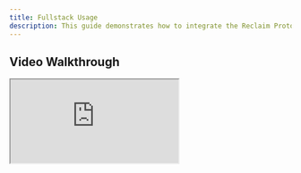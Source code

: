 ```yaml
---
title: Fullstack Usage
description: This guide demonstrates how to integrate the Reclaim Protocol JavaScript SDK into a fullstack application securely. We'll cover both the backend and frontend implementations.
---
```


## Video Walkthrough

<iframe
  className="w-full aspect-video rounded-lg"
  src="https://www.youtube.com/embed/vtGwNUP8nWw?si=oOU-Q6WLZqRQtEHd"
  title="About Reclaim Protocol"
  allow="accelerometer; autoplay; clipboard-write; encrypted-media; gyroscope; picture-in-picture"
  allowFullScreen
/>

## Prerequisites
- Install the React libraries using the [Installation guide](./installation)
- Get the `APPLICATION_ID`, `APPLICATION_SECRET` and `PROVIDER_ID` using the [API Key guide](/api-key)

## Implementation Guide

### 1. Backend Implementation

For a detailed backend implementation using Node.js and Express, please refer to the [Backend guide](./backend).

If you are deploying on localhost, be sure to use [ngrok](https://ngrok.com) to make it visible on a public url. 

This guide will assume the backend has been deployed.

### 2. Frontend Implementation

### Streamlined Implementation with triggerReclaimFlow (Recommended)

The modern approach uses the `triggerReclaimFlow()` method which automatically handles platform detection and provides the optimal user experience. Here's how to integrate it with your backend:

```javascript
import { useState } from 'react';
import { ReclaimProofRequest } from '@reclaimprotocol/js-sdk';

const BASE_URL = "https://your-domain.com"; // if using ngrok, use the ngrok base url here

function ReclaimDemo() {
  const [proofs, setProofs] = useState(null);
  const [isLoading, setIsLoading] = useState(false);

  const handleVerification = async () => {
    try {
      setIsLoading(true);

      // Step 1: Fetch the configuration from your backend
      const response = await fetch(BASE_URL + '/generate-config');
      const { reclaimProofRequestConfig } = await response.json();

      // Step 2: Initialize the ReclaimProofRequest with the received configuration
      const reclaimProofRequest = await ReclaimProofRequest.fromJsonString(reclaimProofRequestConfig);

      // Step 3: Trigger the verification flow automatically
      // This method detects the user's platform and provides the optimal experience:
      // - Browser extension for desktop users (if installed)
      // - QR code modal for desktop users (fallback)
      // - Native app clips for mobile users
      await reclaimProofRequest.triggerReclaimFlow();

      // Step 4: Start listening for proof submissions
      await reclaimProofRequest.startSession({
        onSuccess: (proofs) => {
          console.log('Successfully created proof', proofs);
          setProofs(proofs);
          setIsLoading(false);
          // Handle successful verification - proofs are also sent to your backend callback
        },
        onError: (error) => {
          console.error('Verification failed', error);
          setIsLoading(false);
          // Handle verification failure
        },
      });

    } catch (error) {
      console.error('Error initializing Reclaim:', error);
      setIsLoading(false);
      // Handle initialization error (e.g., show error message)
    }
  };

  return (
    <>
      <button onClick={handleVerification} disabled={isLoading}>
        {isLoading ? 'Verifying...' : 'Start Verification'}
      </button>
      
      {proofs && (
        <div>
          <h2>Verification Successful!</h2>
          <pre>{JSON.stringify(proofs, null, 2)}</pre>
        </div>
      )}
    </>
  );
}

export default ReclaimDemo;
```

### Customizing the Modal (Optional)

You can customize the modal appearance and behavior using the `setModalOptions()` method. Check out the [advanced configuration options](./quickstart#advanced-configuration-options) for more details.

### Traditional Implementation Guide

For more control over the verification flow, you can use the traditional approach:

```javascript
const getVerificationReq = async () => {

  try {
    // Step 1: Fetch the configuration from your backend
    const response = await fetch(BASE_URL+'/generate-config');
    const { reclaimProofRequestConfig } = await response.json();

    // Step 2: Initialize the ReclaimProofRequest with the received configuration
    const reclaimProofRequest = await ReclaimProofRequest.fromJsonString(reclaimProofRequestConfig);

    // Step 3: Generate the request URL for the verification process
    const requestUrl = await reclaimProofRequest.getRequestUrl();

    // Step 4: Start the verification session
    await reclaimProofRequest.startSession({
      onSuccess: (proofs) => {
        console.log("successfully created proof", proofs);
        // Handle successful verification 
      },
      onError: (error) => {
        console.error('Verification failed', error);
        // Handle verification failure 
      },
    });

    console.log('Request URL:', requestUrl);
  } catch (error) {
    console.error('Error initializing Reclaim:', error);
    // Handle initialization error (e.g., show error message)
  }
  return requestUrl;
}

```

Initialize the request when appropriate, e.g. on page loads
```javascript
  useEffect(() => {
    initializeReclaim().then(requestUrl => {
      setRequestUrl(requestUrl);
    })
  }, [])
```

Once `requestUrl` is set, display the QR or button for user to initiate verification.
```
    <>
      <button onClick={getVerificationReq}>Get Verification Request</button>
      {/* Display QR code when URL is available */}
      {requestUrl && (
        <div style={{ margin: '20px 0' }}>
          <QRCode value={requestUrl} />
          <br />
          <a href={requestUrl}>Open Link</a>
        </div>
      )}
      {proofs && (
        <div>
          <h2>Verification Successful!</h2>
          <pre>{JSON.stringify(proofs, null, 2)}</pre>
        </div>
      )}
    </>

```

